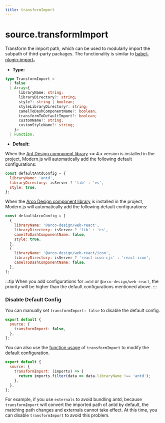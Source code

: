 ```yaml
---
title: transformImport
---
```


# source.transformImport

Transform the import path, which can be used to modularly import the subpath of third-party packages. The functionality is similar to [babel-plugin-import](https://www.npmjs.com/package/babel-plugin-import)。

- **Type:**

```ts
type TransformImport =
  | false
  | Array<{
      libraryName: string;
      libraryDirectory?: string;
      style?: string | boolean;
      styleLibraryDirectory?: string;
      camelToDashComponentName?: boolean;
      transformToDefaultImport?: boolean;
      customName?: string;
      customStyleName?: string;
    }>
  | Function;
```

- **Default:**

When the [Ant Design component library](https://www.npmjs.com/package/antd) &lt;= 4.x version is installed in the project, Modern.js will automatically add the following default configurations:

```js
const defaultAntdConfig = {
  libraryName: 'antd',
  libraryDirectory: isServer ? 'lib' : 'es',
  style: true,
};
```

When the [Arco Design component library](https://www.npmjs.com/package/@arco-design/web-react) is installed in the project, Modern.js will automatically add the following default configurations:

```js
const defaultArcoConfig = [
  {
    libraryName: '@arco-design/web-react',
    libraryDirectory: isServer ? 'lib' : 'es',
    camelToDashComponentName: false,
    style: true,
  },
  {
    libraryName: '@arco-design/web-react/icon',
    libraryDirectory: isServer ? 'react-icon-cjs' : 'react-icon',
    camelToDashComponentName: false,
  },
];
```

:::tip
When you add configurations for `antd` or `@arco-design/web-react`, the priority will be higher than the default configurations mentioned above.
:::


<RsbuildConfig configName="source.transformImport" />

### Disable Default Config

You can manually set `transformImport: false` to disable the default config.

```js
export default {
  source: {
    transformImport: false,
  },
};
```

You can also use the [function usage](https://rsbuild.dev/config/source/transform-import#function-type) of `transformImport` to modify the default configuration.

```js
export default {
  source: {
    transformImport: (imports) => {
      return imports.filter(data => data.libraryName !== 'antd');
    },
  },
};
```

For example, if you use `externals` to avoid bundling antd, because `transformImport` will convert the imported path of antd by default, the matching path changes and externals cannot take effect. At this time, you can disable `transformImport` to avoid this problem.
